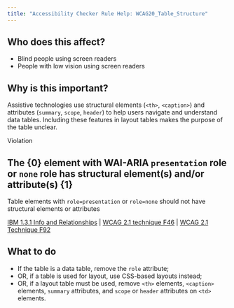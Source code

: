 ```yaml
---
title: "Accessibility Checker Rule Help: WCAG20_Table_Structure"
---
```


<div className="toolHelp">
<Row>
<Column colLg={5} colMd={3} colSm={4} className="toolLeft">

## Who does this affect?

* Blind people using screen readers
* People with low vision using screen readers

## Why is this important?

Assistive technologies use structural elements (`<th>`, `<caption>`) and attributes (`summary`, `scope`, `header`) to help users navigate and understand data tables. Including these features in layout tables makes the purpose of the table unclear.

</Column>
<Column colLg={11} colMd={5} colSm={4} className="toolMain">

<div id="locLevel" className="level-violation">Violation</div>

## The {0} element with WAI-ARIA `presentation` role or `none` role has structural element(s) and/or attribute(s) {1}
Table elements with `role=presentation` or `role=none` should not have structural elements or attributes

[IBM 1.3.1 Info and Relationships](https://www.ibm.com/able/guidelines/ci162/info_and_relationships.html) | [WCAG 2.1 technique F46](https://www.w3.org/WAI/WCAG21/Techniques/failures/F46.html) | [WCAG 2.1 Technique F92](https://www.w3.org/WAI/WCAG21/Techniques/failures/F92.html)

<div id="locSnippet"></div>

## What to do

 * If the table is a data table, remove the `role` attribute;
 * OR, if a table is used for layout, use CSS-based layouts instead;
 * OR, if a layout table must be used, remove `<th>` elements, `<caption>` elements, `summary` attributes, and `scope` or `header` attributes on `<td>` elements.

</Column>
</Row>
</div>

